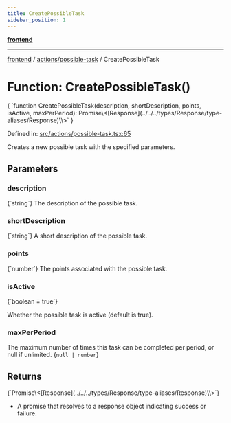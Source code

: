 ```yaml
---
title: CreatePossibleTask
sidebar_position: 1
---
```



[**frontend**](../../..)

***

[frontend](../../..) / [actions/possible-task](..) / CreatePossibleTask

# Function: CreatePossibleTask()

<CodeBlock language="ts">
{ `function CreatePossibleTask(description, shortDescription, points, isActive, maxPerPeriod): Promise\<[Response](../../../types/Response/type-aliases/Response)\<void\>\>` }
</CodeBlock>

Defined in: [src/actions/possible-task.tsx:65](https://github.com/svsticky/CommitteeClash/blob/f974faa16c13593c1cc0eea50bf89b045abdabb5/frontend/src/actions/possible-task.tsx#L65)

Creates a new possible task with the specified parameters.

## Parameters

### description
<CodeBlock language="ts">
{`string`}
</CodeBlock>
The description of the possible task.

### shortDescription
<CodeBlock language="ts">
{`string`}
</CodeBlock>
A short description of the possible task.

### points
<CodeBlock language="ts">
{`number`}
</CodeBlock>
The points associated with the possible task.

### isActive
<CodeBlock language="ts">
{`boolean = true`}
</CodeBlock>

Whether the possible task is active (default is true).

### maxPerPeriod

The maximum number of times this task can be completed per period, or null if unlimited.
<CodeBlock language="ts">
{`null | number`}
</CodeBlock>

## Returns
<CodeBlock language="ts">
{`Promise\<[Response](../../../types/Response/type-aliases/Response)\<void\>\>`}
</CodeBlock>

- A promise that resolves to a response object indicating success or failure.
